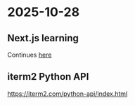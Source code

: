 # 2025-10-28

## Next.js learning

Continues [here](nextjs-f-v2.mdx)


## iterm2 Python API 

https://iterm2.com/python-api/index.html




